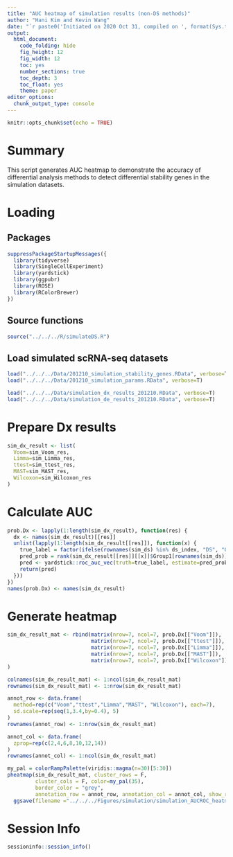 ```yaml
---
title: "AUC heatmap of simulation results (non-DS methods)"
author: "Hani Kim and Kevin Wang"
date: "`r paste0('Initiated on 2020 Oct 31, compiled on ', format(Sys.time(), '%Y %b %d'))`"
output:
  html_document:
    code_folding: hide
    fig_height: 12
    fig_width: 12
    toc: yes
    number_sections: true
    toc_depth: 3
    toc_float: yes
    theme: paper
editor_options: 
  chunk_output_type: console
---
```


```r
knitr::opts_chunk$set(echo = TRUE)
```

# Summary
This script generates AUC heatmap to demonstrate the accuracy of differential analysis methods to detect differential stability genes in the simulation datasets.

# Loading 

## Packages
```r
suppressPackageStartupMessages({
  library(tidyverse)
  library(SingleCellExperiment)
  library(yardstick)
  library(ggpubr)
  library(ROSE)
  library(RColorBrewer)
})
```

## Source functions
```r
source("../../../R/simulateDS.R")
```

## Load simulated scRNA-seq datasets
```r
load("../../../Data/201210_simulation_stability_genes.RData", verbose=T)
load("../../../Data/201210_simulation_params.RData", verbose=T)

load("../../../Data/simulation_dx_results_201210.RData", verbose=T)
load("../../../Data/simulation_de_results_201210.RData", verbose=T)
```

# Prepare Dx results
```r
sim_dx_result <- list(
  Voom=sim_Voom_res,
  Limma=sim_Limma_res,
  ttest=sim_ttest_res,
  MAST=sim_MAST_res,
  Wilcoxon=sim_Wilcoxon_res
)
```

# Calculate AUC
```r
prob.Dx <- lapply(1:length(sim_dx_result), function(res) {
  dx <- names(sim_dx_result)[[res]]
  unlist(lapply(1:length(sim_dx_result[[res]]), function(x) {
    true_label = factor(ifelse(rownames(sim_ds) %in% ds_index, "DS", "Other"))
    pred_prob = rank(sim_dx_result[[res]][[x]]$Group1[rownames(sim_ds)], ties.method = "random", na.last = T)
    pred <- yardstick::roc_auc_vec(truth=true_label, estimate=pred_prob)
    return(pred)
  }))
})
names(prob.Dx) <- names(sim_dx_result)
```

# Generate heatmap
```r
sim_dx_result_mat <- rbind(matrix(nrow=7, ncol=7, prob.Dx[["Voom"]]), 
                           matrix(nrow=7, ncol=7, prob.Dx[["ttest"]]),
                           matrix(nrow=7, ncol=7, prob.Dx[["Limma"]]), 
                           matrix(nrow=7, ncol=7, prob.Dx[["MAST"]]),
                           matrix(nrow=7, ncol=7, prob.Dx[["Wilcoxon"]])
)

colnames(sim_dx_result_mat) <- 1:ncol(sim_dx_result_mat)
rownames(sim_dx_result_mat) <- 1:nrow(sim_dx_result_mat)

annot_row <- data.frame(
  method=rep(c("Voom","ttest","Limma","MAST", "Wilcoxon"), each=7),
  sd.scale=rep(seq(1,3.4,by=0.4), 5)
)
rownames(annot_row) <- 1:nrow(sim_dx_result_mat)

annot_col <- data.frame(
  zprop=rep(c(2,4,6,8,10,12,14))
)
rownames(annot_col) <- 1:ncol(sim_dx_result_mat)

my_pal = colorRampPalette(viridis::magma(n=30)[5:30])
pheatmap(sim_dx_result_mat, cluster_rows = F, 
         cluster_cols = F, color=my_pal(35),
         border_color = "grey",
         annotation_row = annot_row, annotation_col = annot_col, show_rownames = F, show_colnames = F) %>% 
  ggsave(filename ="../../../Figures/simulation/simulation_AUCROC_heatmap_DE.pdf", width=9, height=20)
```

# Session Info
```r
sessioninfo::session_info()
```